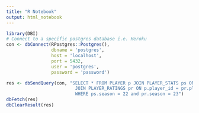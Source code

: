 ```yaml
---
title: "R Notebook"
output: html_notebook
---
```


```r
library(DBI)
# Connect to a specific postgres database i.e. Heroku
con <- dbConnect(RPostgres::Postgres(),
                 dbname = 'postgres', 
                 host = 'localhost',
                 port = 5432,
                 user = 'postgres',
                 password = 'password')
```
```r
res <- dbSendQuery(con, "SELECT * FROM PLAYER p JOIN PLAYER_STATS ps ON p.player_id = ps.player_id 
                          JOIN PLAYER_RATINGS pr ON p.player_id = pr.player_id
                          WHERE ps.season = 22 and pr.season = 23")
dbFetch(res)
dbClearResult(res)
```